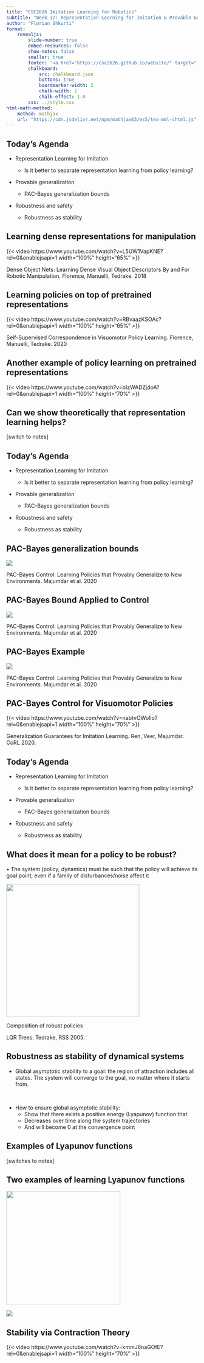 ```yaml
---
title: "CSC2626 Imitation Learning for Robotics"
subtitle: "Week 12: Representation Learning for Imitation & Provable Generalization"
author: "Florian Shkurti"
format:
    revealjs:
        slide-number: true
        embed-resources: false
        show-notes: false
        smaller: true
        footer: '<a href="https://csc2626.github.io/website/" target="_blank" style="font-size:0.8em; bottom: -5px;">↩ Back to Course Website</a>'
        chalkboard:
            src: chalkboard.json
            buttons: true
            boardmarker-width: 2
            chalk-width: 2
            chalk-effect: 1.0
        css: ../style.css
html-math-method:
    method: mathjax
    url: "https://cdn.jsdelivr.net/npm/mathjax@3/es5/tex-mml-chtml.js"
---
```


## Today’s Agenda

-   Representation Learning for Imitation

    -   Is it better to separate representation learning from policy learning?

-   Provable generalization

    -   PAC-Bayes generalization bounds

-   Robustness and safety

    -   Robustness as stability

## Learning dense representations for manipulation

{{< video https://www.youtube.com/watch?v=L5UW1VapKNE?rel=0&enablejsapi=1 width="100%" height="65%" >}}

::: small-math
[Dense Object Nets: Learning Dense Visual Object Descriptors By and For Robotic Manipulation.]{.red} Florence, Manuelli, Tedrake. 2018
:::

## Learning policies on top of pretrained representations

{{< video https://www.youtube.com/watch?v=RBvaazKSOAc?rel=0&enablejsapi=1 width="100%" height="65%" >}}

::: small-math
[Self-Supervised Correspondence in Visuomotor Policy Learning.]{.red} Florence, Manuelli, Tedrake. 2020
:::

## Another example of policy learning on pretrained representations

{{< video https://www.youtube.com/watch?v=bIzWADZjdoA?rel=0&enablejsapi=1 width="100%" height="70%" >}}

## Can we show theoretically that representation learning helps?

\[switch to notes\]

## Today’s Agenda

::: grey-text
-   Representation Learning for Imitation

    -   Is it better to separate representation learning from policy learning?
:::

-   Provable generalization

    -   PAC-Bayes generalization bounds

-   Robustness and safety

    -   Robustness as stability

## PAC-Bayes generalization bounds

![](images/pac-bayes.png){fig-align="center"}

::: small-math
[PAC-Bayes Control: Learning Policies that Provably Generalize to New Environments.]{.red} Majumdar et al. 2020
:::

## PAC-Bayes Bound Applied to Control

![](images/pac-bayes2.png){fig-align="center"}

::: small-math
[PAC-Bayes Control: Learning Policies that Provably Generalize to New Environments.]{.red} Majumdar et al. 2020
:::

## PAC-Bayes Example

![](images/pac-bayes-ex.png){fig-align="center"}

::: small-math
[PAC-Bayes Control: Learning Policies that Provably Generalize to New Environments.]{.red} Majumdar et al. 2020
:::

## [PAC-Bayes Control for Visuomotor Policies]{.medium}

{{< video https://www.youtube.com/watch?v=nabtvOWoIlo?rel=0&enablejsapi=1 width="100%" height="70%" >}}

::: small-math
[Generalization Guarantees for Imitation Learning.]{.red} Ren, Veer, Majumdar. CoRL 2020.
:::

## Today’s Agenda

::: grey-text
-   Representation Learning for Imitation

    -   Is it better to separate representation learning from policy learning?

-   Provable generalization

    -   PAC-Bayes generalization bounds
:::

-   Robustness and safety

    -   Robustness as stability

## What does it mean for a policy to be robust?

• The system (policy, dynamics) must be such that the policy will achieve its goal point, even if a family of disturbances/noise affect it

![](images/robust-policies.png){fig-align="center" height="350"}

::: {.small-math .absolute bottom="30%" right="10"}
Composition of robust policies

[LQR Trees.]{.red} Tedrake, RSS 2005.
:::

## Robustness as stability of dynamical systems

-   [Global asymptotic stability to a goal]{.red}: the region of attraction includes all states. The system will converge to the goal, no matter where it starts from.

<br>

-   How to ensure global asymptotic stability:
    -   Show that there exists a positive energy (Lyapunov) function that
    -   Decreases over time along the system trajectories
    -   And will become 0 at the convergence point

## Examples of Lyapunov functions

\[switches to notes\]

## [Two examples of learning Lyapunov functions]{.medium}

![](images/lyapunov-func.png){height="300"}

![](images/imitation-flow.png)

## Stability via Contraction Theory

{{< video https://www.youtube.com/watch?v=kmmJ6naGOfE?rel=0&enablejsapi=1 width="100%" height="70%" >}}